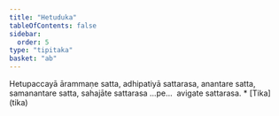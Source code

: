 ```yaml
---
title: "Hetuduka"
tableOfContents: false
sidebar:
  order: 5
type: "tipitaka"
basket: "ab"
---
```



<DynamicBreadcrumb />

<Division number="135">

<Paragraph number="498">
Hetupaccayā ārammaṇe satta, adhipatiyā sattarasa, anantare satta, samanantare satta, sahajāte sattarasa …pe…  avigate sattarasa.

</Paragraph>
</Division>

<TableOfContents>
* [Tika](tika)
</TableOfContents>